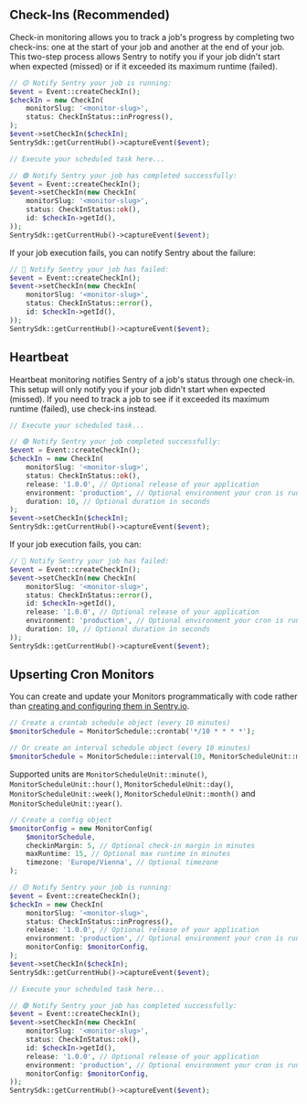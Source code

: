 ## Check-Ins (Recommended)

Check-in monitoring allows you to track a job's progress by completing two check-ins: one at the start of your job and another at the end of your job. This two-step process allows Sentry to notify you if your job didn't start when expected (missed) or if it exceeded its maximum runtime (failed).

```php
// 🟡 Notify Sentry your job is running:
$event = Event::createCheckIn();
$checkIn = new CheckIn(
    monitorSlug: '<monitor-slug>',
    status: CheckInStatus::inProgress(),
);
$event->setCheckIn($checkIn);
SentrySdk::getCurrentHub()->captureEvent($event);

// Execute your scheduled task here...

// 🟢 Notify Sentry your job has completed successfully:
$event = Event::createCheckIn();
$event->setCheckIn(new CheckIn(
    monitorSlug: '<monitor-slug>',
    status: CheckInStatus::ok(),
    id: $checkIn->getId(),
));
SentrySdk::getCurrentHub()->captureEvent($event);
```

If your job execution fails, you can notify Sentry about the failure:

```php
// 🔴 Notify Sentry your job has failed:
$event = Event::createCheckIn();
$event->setCheckIn(new CheckIn(
    monitorSlug: '<monitor-slug>',
    status: CheckInStatus::error(),
    id: $checkIn->getId(),
));
SentrySdk::getCurrentHub()->captureEvent($event);
```

## Heartbeat

Heartbeat monitoring notifies Sentry of a job's status through one check-in. This setup will only notify you if your job didn't start when expected (missed). If you need to track a job to see if it exceeded its maximum runtime (failed), use check-ins instead.

```php
// Execute your scheduled task...

// 🟢 Notify Sentry your job completed successfully:
$event = Event::createCheckIn();
$checkIn = new CheckIn(
    monitorSlug: '<monitor-slug>',
    status: CheckInStatus::ok(),
    release: '1.0.0', // Optional release of your application
    environment: 'production', // Optional environment your cron is running on
    duration: 10, // Optional duration in seconds
);
$event->setCheckIn($checkIn);
SentrySdk::getCurrentHub()->captureEvent($event);
```

If your job execution fails, you can:

```php
// 🔴 Notify Sentry your job has failed:
$event = Event::createCheckIn();
$event->setCheckIn(new CheckIn(
    monitorSlug: '<monitor-slug>',
    status: CheckInStatus::error(),
    id: $checkIn->getId(),
    release: '1.0.0', // Optional release of your application
    environment: 'production', // Optional environment your cron is running on
    duration: 10, // Optional duration in seconds
));
SentrySdk::getCurrentHub()->captureEvent($event);
```

## Upserting Cron Monitors

You can create and update your Monitors programmatically with code
rather than [creating and configuring them in Sentry.io](https://sentry.io/crons/create/).

```php
// Create a crontab schedule object (every 10 minutes)
$monitorSchedule = MonitorSchedule::crontab('*/10 * * * *');

// Or create an interval schedule object (every 10 minutes)
$monitorSchedule = MonitorSchedule::interval(10, MonitorScheduleUnit::minute());
```

Supported units are `MonitorScheduleUnit::minute()`, `MonitorScheduleUnit::hour()`, `MonitorScheduleUnit::day()`,
`MonitorScheduleUnit::week()`, `MonitorScheduleUnit::month()` and `MonitorScheduleUnit::year()`.

```php
// Create a config object
$monitorConfig = new MonitorConfig(
    $monitorSchedule,
    checkinMargin: 5, // Optional check-in margin in minutes
    maxRuntime: 15, // Optional max runtime in minutes
    timezone: 'Europe/Vienna', // Optional timezone
);

// 🟡 Notify Sentry your job is running:
$event = Event::createCheckIn();
$checkIn = new CheckIn(
    monitorSlug: '<monitor-slug>',
    status: CheckInStatus::inProgress(),
    release: '1.0.0', // Optional release of your application
    environment: 'production', // Optional environment your cron is running on
    monitorConfig: $monitorConfig,
);
$event->setCheckIn($checkIn);
SentrySdk::getCurrentHub()->captureEvent($event);

// Execute your scheduled task here...

// 🟢 Notify Sentry your job has completed successfully:
$event = Event::createCheckIn();
$event->setCheckIn(new CheckIn(
    monitorSlug: '<monitor-slug>',
    status: CheckInStatus::ok(),
    id: $checkIn->getId(),
    release: '1.0.0', // Optional release of your application
    environment: 'production', // Optional environment your cron is running on
    monitorConfig: $monitorConfig,
));
SentrySdk::getCurrentHub()->captureEvent($event);
```
